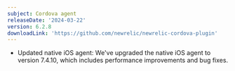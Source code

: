 ```yaml
---
subject: Cordova agent
releaseDate: '2024-03-22'
version: 6.2.8
downloadLink: 'https://github.com/newrelic/newrelic-cordova-plugin'
---
```


* Updated native iOS agent: We've upgraded the native iOS agent to version 7.4.10, which includes performance improvements and bug fixes.
